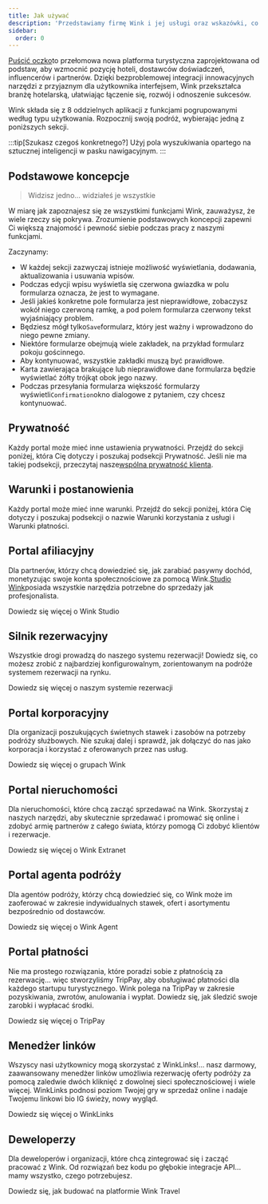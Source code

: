 ```yaml
---
title: Jak używać
description: 'Przedstawiamy firmę Wink i jej usługi oraz wskazówki, co dalej.'
sidebar:
  order: 0
---
```


[Puścić oczko](https://wink.travel)to przełomowa nowa platforma turystyczna zaprojektowana od podstaw, aby wzmocnić pozycję hoteli, dostawców doświadczeń, influencerów i partnerów. Dzięki bezproblemowej integracji innowacyjnych narzędzi z przyjaznym dla użytkownika interfejsem, Wink przekształca branżę hotelarską, ułatwiając łączenie się, rozwój i odnoszenie sukcesów.

Wink składa się z 8 oddzielnych aplikacji z funkcjami pogrupowanymi według typu użytkowania.
Rozpocznij swoją podróż, wybierając jedną z poniższych sekcji.

:::tip\[Szukasz czegoś konkretnego?]
Użyj pola wyszukiwania opartego na sztucznej inteligencji w pasku nawigacyjnym.
:::

## Podstawowe koncepcje

> Widzisz jedno... widziałeś je wszystkie

W miarę jak zapoznajesz się ze wszystkimi funkcjami Wink, zauważysz, że wiele rzeczy się pokrywa.
Zrozumienie podstawowych koncepcji zapewni Ci większą znajomość i pewność siebie podczas pracy z naszymi funkcjami.

Zaczynamy:

* W każdej sekcji zazwyczaj istnieje możliwość wyświetlania, dodawania, aktualizowania i usuwania wpisów.
* Podczas edycji wpisu wyświetla się czerwona gwiazdka<Badge text="*" variant="danger" size="large" />
  w polu formularza oznacza, że jest to wymagane.
* Jeśli jakieś konkretne pole formularza jest nieprawidłowe, zobaczysz wokół niego czerwoną ramkę, a pod polem formularza czerwony tekst wyjaśniający problem.
* Będziesz mógł tylko`Save`formularz, który jest ważny i wprowadzono do niego pewne zmiany.
* Niektóre formularze obejmują wiele zakładek, na przykład formularz pokoju gościnnego.
* Aby kontynuować, wszystkie zakładki muszą być prawidłowe.
* Karta zawierająca brakujące lub nieprawidłowe dane formularza będzie wyświetlać żółty trójkąt<Badge text="⚠️" variant="caution" size="large" />
  obok jego nazwy.
* Podczas przesyłania formularza większość formularzy wyświetli`Confirmation`okno dialogowe z pytaniem, czy chcesz kontynuować.

## Prywatność

Każdy portal może mieć inne ustawienia prywatności. Przejdź do sekcji poniżej, która Cię dotyczy i poszukaj podsekcji Prywatność. Jeśli nie ma takiej podsekcji, przeczytaj nasze[wspólna prywatność klienta](/booking-engine/privacy).

## Warunki i postanowienia

Każdy portal może mieć inne warunki. Przejdź do sekcji poniżej, która Cię dotyczy i poszukaj podsekcji o nazwie Warunki korzystania z usługi i Warunki płatności.

## Portal afiliacyjny

Dla partnerów, którzy chcą dowiedzieć się, jak zarabiać pasywny dochód, monetyzując swoje konta społecznościowe za pomocą Wink.[Studio Wink](https://studio.wink.travel)posiada wszystkie narzędzia potrzebne do sprzedaży jak profesjonalista.

<LinkButton href="/studio/what-is-studio">
  Dowiedz się więcej o Wink Studio
</LinkButton>


## Silnik rezerwacyjny

Wszystkie drogi prowadzą do naszego systemu rezerwacji! Dowiedz się, co możesz zrobić z najbardziej konfigurowalnym, zorientowanym na podróże systemem rezerwacji na rynku.

<LinkButton href="/booking-engine/in-a-nutshell">
  Dowiedz się więcej o naszym systemie rezerwacji
</LinkButton>


## Portal korporacyjny

Dla organizacji poszukujących świetnych stawek i zasobów na potrzeby podróży służbowych. Nie szukaj dalej i sprawdź, jak dołączyć do nas jako korporacja i korzystać z oferowanych przez nas usług.

<LinkButton href="/corporate/what-is-group">
  Dowiedz się więcej o grupach Wink
</LinkButton>


## Portal nieruchomości

Dla nieruchomości, które chcą zacząć sprzedawać na Wink. Skorzystaj z naszych narzędzi, aby skutecznie sprzedawać i promować się online i zdobyć armię partnerów z całego świata, którzy pomogą Ci zdobyć klientów i rezerwacje.

<LinkButton href="/extranet/what-is-extranet">
  Dowiedz się więcej o Wink Extranet
</LinkButton>


## Portal agenta podróży

Dla agentów podróży, którzy chcą dowiedzieć się, co Wink może im zaoferować w zakresie indywidualnych stawek, ofert i asortymentu bezpośrednio od dostawców.

<LinkButton href="/travel-agent/what-is-agent">
  Dowiedz się więcej o Wink Agent
</LinkButton>


## Portal płatności

Nie ma prostego rozwiązania, które poradzi sobie z płatnością za rezerwację... więc stworzyliśmy TripPay, aby obsługiwać płatności dla każdego startupu turystycznego. Wink polega na TripPay w zakresie pozyskiwania, zwrotów, anulowania i wypłat.
Dowiedz się, jak śledzić swoje zarobki i wypłacać środki.

<LinkButton href="/payment/what-is-trip-pay">
  Dowiedz się więcej o TripPay
</LinkButton>


## Menedżer linków

Wszyscy nasi użytkownicy mogą skorzystać z WinkLinks!... nasz darmowy, zaawansowany menedżer linków umożliwia rezerwację oferty podróży za pomocą zaledwie dwóch kliknięć z dowolnej sieci społecznościowej i wiele więcej.
WinkLinks podnosi poziom Twojej gry w sprzedaż online i nadaje Twojemu linkowi bio IG świeży, nowy wygląd.

<LinkButton href="/link-manager/wink-links">
  Dowiedz się więcej o WinkLinks
</LinkButton>


## Deweloperzy

Dla deweloperów i organizacji, które chcą zintegrować się i zacząć pracować z Wink. Od rozwiązań bez kodu po głębokie integracje API... mamy wszystko, czego potrzebujesz.

<LinkButton href="/developers/build-on-wink">
  Dowiedz się, jak budować na platformie Wink Travel
</LinkButton>

